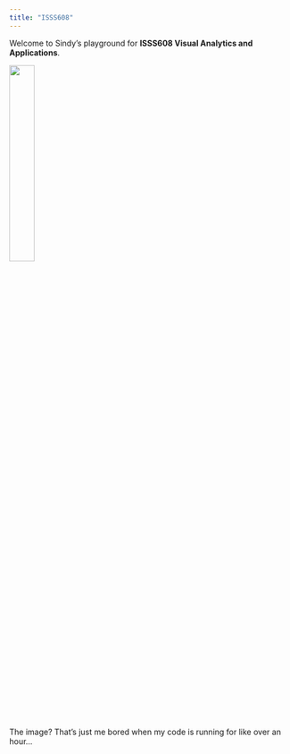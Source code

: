```yaml
---
title: "ISSS608"
---
```


Welcome to Sindy's playground for **ISSS608 Visual Analytics and Applications**.

![](photo_6057449358783267173_y.jpg){width="30%"}

The image? That's just me bored when my code is running for like over an hour...